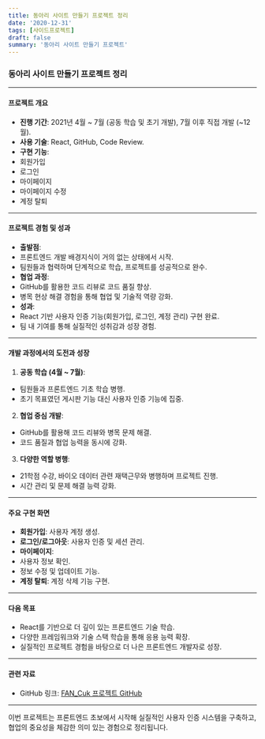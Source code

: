 ```yaml
---
title: 동아리 사이트 만들기 프로젝트 정리
date: '2020-12-31'
tags: [사이드프로젝트]
draft: false
summary: '동아리 사이트 만들기 프로젝트'
---
```

### 동아리 사이트 만들기 프로젝트 정리

---

#### **프로젝트 개요**
- **진행 기간**: 2021년 4월 ~ 7월 (공동 학습 및 초기 개발), 7월 이후 직접 개발 (~12월).
- **사용 기술**: React, GitHub, Code Review.
- **구현 기능**:
- 회원가입
- 로그인
- 마이페이지
- 마이페이지 수정
- 계정 탈퇴

---

#### **프로젝트 경험 및 성과**
- **출발점**:
- 프론트엔드 개발 배경지식이 거의 없는 상태에서 시작.
- 팀원들과 협력하며 단계적으로 학습, 프로젝트를 성공적으로 완수.
- **협업 과정**:
- GitHub를 활용한 코드 리뷰로 코드 품질 향상.
- 병목 현상 해결 경험을 통해 협업 및 기술적 역량 강화.
- **성과**:
- React 기반 사용자 인증 기능(회원가입, 로그인, 계정 관리) 구현 완료.
- 팀 내 기여를 통해 실질적인 성취감과 성장 경험.

---

#### **개발 과정에서의 도전과 성장**
1. **공동 학습 (4월 ~ 7월)**:
- 팀원들과 프론트엔드 기초 학습 병행.
- 초기 목표였던 게시판 기능 대신 사용자 인증 기능에 집중.
2. **협업 중심 개발**:
- GitHub를 활용해 코드 리뷰와 병목 문제 해결.
- 코드 품질과 협업 능력을 동시에 강화.
3. **다양한 역할 병행**:
- 21학점 수강, 바이오 데이터 관련 재택근무와 병행하며 프로젝트 진행.
- 시간 관리 및 문제 해결 능력 강화.

---

#### **주요 구현 화면**
- **회원가입**: 사용자 계정 생성.
- **로그인/로그아웃**: 사용자 인증 및 세션 관리.
- **마이페이지**:
- 사용자 정보 확인.
- 정보 수정 및 업데이트 기능.
- **계정 탈퇴**: 계정 삭제 기능 구현.

---

#### **다음 목표**
- React를 기반으로 더 깊이 있는 프론트엔드 기술 학습.
- 다양한 프레임워크와 기술 스택 학습을 통해 응용 능력 확장.
- 실질적인 프로젝트 경험을 바탕으로 더 나은 프론트엔드 개발자로 성장.

---

#### **관련 자료**
- GitHub 링크: [FAN_Cuk 프로젝트 GitHub](https://github.com/fancuk)

---

이번 프로젝트는 프론트엔드 초보에서 시작해 실질적인 사용자 인증 시스템을 구축하고, 협업의 중요성을 체감한 의미 있는 경험으로 정리됩니다.
